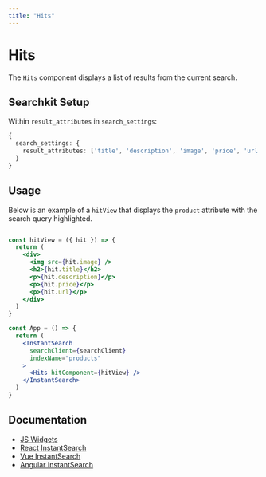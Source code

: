```yaml
---
title: "Hits"
---
```


# Hits

The `Hits` component displays a list of results from the current search.

## Searchkit Setup

Within `result_attributes` in `search_settings`:

```ts
{
  search_settings: {
    result_attributes: ['title', 'description', 'image', 'price', 'url']
  }
}
```

## Usage

Below is an example of a `hitView` that displays the `product` attribute with the search query highlighted.

```jsx

const hitView = ({ hit }) => {
  return (
    <div>
      <img src={hit.image} />
      <h2>{hit.title}</h2>
      <p>{hit.description}</p>
      <p>{hit.price}</p>
      <p>{hit.url}</p>
    </div>
  )
}

const App = () => {
  return (
    <InstantSearch
      searchClient={searchClient}
      indexName="products"
    >
      <Hits hitComponent={hitView} />
    </InstantSearch>
  )
}
```

## Documentation

- [JS Widgets](https://www.algolia.com/doc/api-reference/widgets/hits/js/)
- [React InstantSearch](https://www.algolia.com/doc/api-reference/widgets/hits/react/)
- [Vue InstantSearch](https://www.algolia.com/doc/api-reference/widgets/hits/vue/)
- [Angular InstantSearch](https://www.algolia.com/doc/api-reference/widgets/hits/angular/)